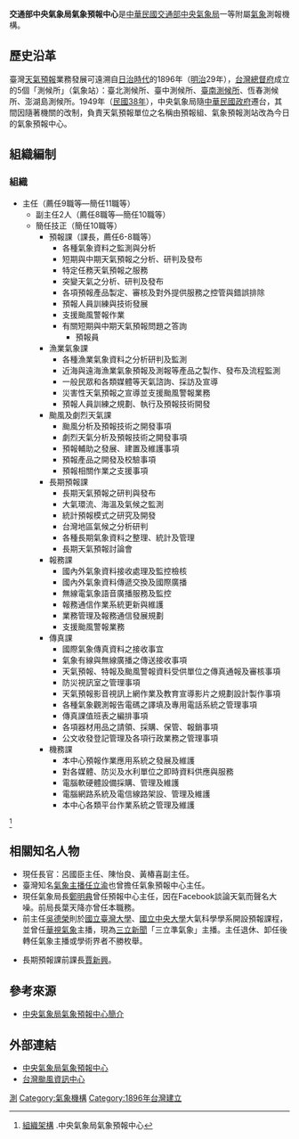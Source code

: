 {{中華民國政府部門基礎資訊
|部門名稱       = 中央氣象局氣象預報中心
|外文名稱       = Weather Forecast Center
|外文語言       = [[英語|英語]]
|部門標誌       = ROC Central Weather Bureau.svg
|部門標誌尺寸   = 200px
|部門標誌名稱   = 交通部中央氣象局局徽
|代表圖像       = 
|代表圖像名稱   = 
|首長職銜       = 主任
|首長姓名       = [[呂國臣|呂國臣]]
|副首長職銜     = 副主任
|副首長姓名     = 陳怡良、黃椿喜
|秘書長職銜     = 
|秘書長姓名     = 
|任命者姓名     = 
|成立日期       = 
|機關類型       = 一等氣象測報機構
|所屬部門       = 交通部中央氣象局
|內部單位       = 7課
|附屬機關       = 
|授權法源       = [[s:交通部中央氣象局組織條例|交通部中央氣象局組織條例]]<br>[[s:交通部中央氣象局附屬氣象測報機構組織通則|交通部中央氣象局附屬氣象測報機構組織通則]]
|員額任期       = 
|員額           = 66人
|年度預算額     = 
|地址           = 10048 [[臺北市|臺北市]][[中正區_(臺北市)|中正區]][[公園路|公園路]]64號
|電話           = 總機：<br>+886 2 2349-1000(代表號) <br>氣象查詢：<br>+886 2 2349-1234 <br>地震查詢：<br>+886 2 2349-1168 
|網站           = [https://www.cwb.gov.tw/V8/C/A/organ/WFC.html www.cwb.gov.tw]
|備註           = 
}}
'''交通部中央氣象局氣象預報中心'''是[[中華民國交通部|中華民國交通部]][[中央氣象局|中央氣象局]]一等附屬[[氣象|氣象]]測報機構。

==歷史沿革==
臺灣[[天氣預報|天氣預報]]業務發展可遠溯自[[台灣日治時期|日治時代]]的1896年（[[明治|明治]]29年），[[台灣總督府|台灣總督府]]成立的5個「測候所」（氣象站）：臺北測候所、臺中測候所、[[原台南測候所|臺南測候所]]、恆春測候所、澎湖島測候所。1949年（[[民國38年|民國38年]]），中央氣象局隨[[中華民國政府|中華民國政府]]遷台，其間因隨著機關的改制，負責天氣預報單位之名稱由預報組、氣象預報測站改為今日的氣象預報中心。

==組織編制==
===組織===
*主任（薦任9職等—簡任11職等）
**副主任2人（薦任8職等—簡任10職等）
**簡任技正（簡任10職等）
***預報課（課長，薦任6-8職等）
****各種氣象資料之監測與分析 
****短期與中期天氣預報之分析、研判及發布 
****特定任務天氣預報之服務 
****突變天氣之分析、研判及發布 
****各項預報產品製定、審核及對外提供服務之控管與錯誤排除 
****預報人員訓練與技術發展 
****支援颱風警報作業 
****有關短期與中期天氣預報問題之答詢 
*****預報員
***漁業氣象課  
****各種漁業氣象資料之分析研判及監測 
****近海與遠海漁業氣象預報及測報等產品之製作、發布及流程監測 
****一般民眾和各類媒體等天氣諮詢、採訪及宣導 
****災害性天氣預報之宣導並支援颱風警報業務 
****預報人員訓練之規劃、執行及預報技術開發 
***颱風及劇烈天氣課 
****颱風分析及預報技術之開發事項 
****劇烈天氣分析及預報技術之開發事項 
****預報輔助之發展、建置及維護事項 
****預報產品之開發及校驗事項 
****預報相關作業之支援事項 
***長期預報課 
****長期天氣預報之研判與發布 
****大氣環流、海溫及氣候之監測 
****統計預報模式之研究及開發 
****台灣地區氣候之分析研判 
****各種長期氣象資料之整理、統計及管理 
****長期天氣預報討論會 
***報務課
****國內外氣象資料接收處理及監控檢核 
****國內外氣象資料傳遞交換及國際廣播 
****無線電氣象語音廣播服務及監控 
****報務通信作業系統更新與維護 
****業務管理及報務通信發展規劃 
****支援颱風警報業務 
***傳真課
****國際氣象傳真資料之接收事宜 
****氣象有線與無線廣播之傳送接收事項 
****天氣預報、特報及颱風警報資料受供單位之傳真通報及審核事項 
****防災視訊室之管理事項 
****天氣預報影音視訊上網作業及教育宣導影片之規劃設計製作事項 
****各種氣象觀測報告電碼之譯填及專用電話系統之管理事項 
****傳真課值班表之編排事項 
****各項器材用品之請領、採購、保管、報銷事項 
****公文收發登記管理及各項行政業務之管理事項 
***機務課
****本中心預報作業應用系統之發展及維護 
****對各媒體、防災及水利單位之即時資料供應與服務 
****電腦軟硬體設備採購、管理及維護 
****電腦網路系統及電信線路架設、管理及維護 
****本中心各類平台作業系統之管理及維護

<ref>[https://www.cwb.gov.tw/V8/C/A/organ/WFC.html 組織架構] {{Wayback|url=https://www.cwb.gov.tw/V8/C/A/organ/WFC.html |date=20201215014141 }}.中央氣象局氣象預報中心</ref>

==相關知名人物==
*現任長官：呂國臣主任、陳怡良、黃椿喜副主任。
*臺灣知名[[氣象|氣象]][[新聞主播|主播]][[任立渝|任立渝]]也曾擔任氣象預報中心主任。
*現任氣象局長[[鄭明典|鄭明典]]曾任預報中心主任，因在Facebook談論天氣而聲名大噪。前局長葉天降亦曾任本職務。
*前主任[[吳德榮_(氣象學家)|吳德榮]]則於[[國立臺灣大學|國立臺灣大學]]、[[國立中央大學|國立中央大學]]大氣科學學系開設預報課程，並曾任[[華視氣象|華視氣象]]主播，現為[[三立新聞|三立新聞]]「三立準氣象」主播。主任退休、卸任後轉任氣象主播或學術界者不勝枚舉。

*長期預報課前課長[[賈新興|賈新興]]。

==參考來源==
{{reflist}}
*[https://web.archive.org/web/20120131101813/http://www.cwb.gov.tw/V7/about/PDFfile/WFC.pdf 中央氣象局氣象預報中心簡介]

==外部連結==
*[https://www.cwb.gov.tw/V8/C/A/organ/WFC.html 中央氣象局氣象預報中心] {{Wayback|url=https://www.cwb.gov.tw/V8/C/A/organ/WFC.html |date=20201215014141 }}
*[http://typhoon.ws/ 台灣颱風資訊中心]{{Wayback|url=http://typhoon.ws/ |date=20100602035741 }}

{{臺灣氣象站}}

[[Category:中央氣象局|測]]
[[Category:氣象機構|Category:氣象機構]]
[[Category:1896年台灣建立|Category:1896年台灣建立]]